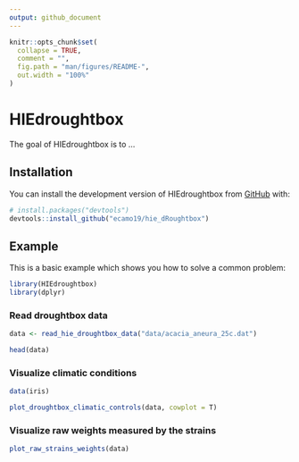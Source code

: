 ```yaml
---
output: github_document
---
```


<!-- README.md is generated from README.Rmd. Please edit that file -->

```r
knitr::opts_chunk$set(
  collapse = TRUE,
  comment = "",
  fig.path = "man/figures/README-",
  out.width = "100%"
)
```

# HIEdroughtbox

<!-- badges: start -->
<!-- badges: end -->

The goal of HIEdroughtbox is to ...

## Installation

You can install the development version of HIEdroughtbox from [GitHub](https://github.com/) with:

``` r
# install.packages("devtools")
devtools::install_github("ecamo19/hie_dRoughtbox")
```

## Example

This is a basic example which shows you how to solve a common problem:

```r
library(HIEdroughtbox)
library(dplyr)
```

### Read droughtbox data

```r
data <- read_hie_droughtbox_data("data/acacia_aneura_25c.dat")

head(data)
```


### Visualize climatic conditions

```r
data(iris)
```

```r
plot_droughtbox_climatic_controls(data, cowplot = T)
```

### Visualize __raw__ weights measured by the strains

```r
plot_raw_strains_weights(data)
```


